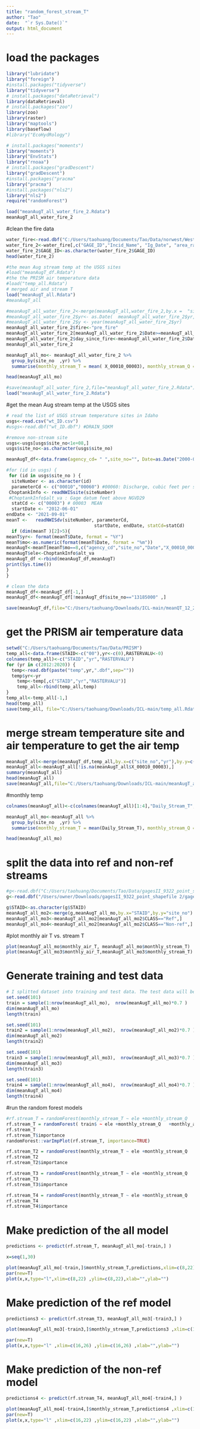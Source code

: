 ```yaml
---
title: "random_forest_stream_T"
author: "Tao"
date:  "`r Sys.Date()`"
output: html_document
---
```


# load the packages
```r
library("lubridate")
library("foreign")
#install.packages("tidyverse")
library("tidyverse")
# install.packages("dataRetrieval")
library(dataRetrieval)
# install.packages("zoo") 
library(zoo)
library(raster)
library("maptools")
library(baseflow)
#library("EcoHydRology")

# install.packages("moments") 
library("moments")
library("EnvStats")
library("rnoaa")
# install.packages("gradDescent") 
library("gradDescent")
#install.packages("pracma"
library("pracma")
#install.packages("nls2")
library("nls2")
require("randomForest")
```

```r
load("meanAugT_all_water_fire_2.Rdata")
meanAugT_all_water_fire_2
```


#clean the fire data
```r
water_fire<-read.dbf("C:/Users/taohuang/Documents/Tao/Data/norwest/West_Mnts_mtbs.dbf")
water_fire_2<-water_fire[,c("GAGE_ID","Incid_Name", "Ig_Date", "area_ratio")]
water_fire_2$GAGE_ID<-as.character(water_fire_2$GAGE_ID)
head(water_fire_2)

```


```r
#the mean Aug stream temp at the USGS sites
#load("meanAugT_df.Rdata")
#the the PRISM air temperature data
#load("temp_all.Rdata")
# merged air and stream T
load("meanAugT_all.Rdata")
#meanAugT_all
```

```r
#meanAugT_all_water_fire_2<-merge(meanAugT_all,water_fire_2,by.x =  "site_no",by.y =  "GAGE_ID")
#meanAugT_all_water_fire_2$yr<- as.Date(  meanAugT_all_water_fire_2$yr, format = "%Y")
#meanAugT_all_water_fire_2$y <- year(meanAugT_all_water_fire_2$yr)
meanAugT_all_water_fire_2$fire<-"pre_fire"
meanAugT_all_water_fire_2[meanAugT_all_water_fire_2$Date>=meanAugT_all_water_fire_2$Ig_Date,]$fire<-"post_fire"
meanAugT_all_water_fire_2$day_since_fire<-meanAugT_all_water_fire_2$Date - meanAugT_all_water_fire_2$Ig_Date
meanAugT_all_water_fire_2

meanAugT_all_mo<- meanAugT_all_water_fire_2 %>%
  group_by(site_no  ,yr) %>%
  summarise(monthly_stream_T = mean( X_00010_00003), monthly_stream_Q = mean(X_00060_00003),ele= mean(ele), monthly_air_T=mean(RASTERVALU) )

head(meanAugT_all_mo)

```

```r
#save(meanAugT_all_water_fire_2,file="meanAugT_all_water_fire_2.Rdata")
load("meanAugT_all_water_fire_2.Rdata")
```


#get the mean Aug stream temp at the USGS sites
```r
# read the list of USGS stream temperature sites in Idaho
usgs<-read.csv("wt_ID.csv")
#usgs<-read.dbf("wt_ID.dbf") #DRAIN_SQKM

#remove non-stream site
usgs<-usgs[usgs$site_no<1e+08,]
usgs$site_no<-as.character(usgs$site_no)

meanAugT_df<-data.frame(agency_cd= " ",site_no="", Date=as.Date("2000-01-01",format="%Y-%m-%d"),X_00010_00003=0,    X_00010_00003_cd= "",X_00060_00003=0,    X_00060_00003_cd= "",yr="",mo=0 , ele=0)

#for (id in usgs) {
 for (id in usgs$site_no ) {
  siteNumber <- as.character(id) 
  parameterCd <- c("00010","00060") #00060: Discharge, cubic feet per second
 ChoptankInfo <- readNWISsite(siteNumber)
 #ChoptankInfo$alt_va : Gage datum feet above NGVD29
  statCd <- c("00003") # 00003	MEAN
  startDate <- "2012-06-01"
endDate <- "2021-09-01"
meanT <-   readNWISdv(siteNumber, parameterCd, 
                                 startDate, endDate, statCd=statCd)
  if (dim(meanT )[2]>5){
meanT$yr<- format(meanT$Date, format = "%Y") 
meanT$mo<-as.numeric(format(meanT$Date, format = "%m"))
meanAugT<-meanT[meanT$mo==8,c("agency_cd","site_no","Date","X_00010_00003","X_00010_00003_cd","X_00060_00003","X_00060_00003_cd","yr","mo"  )]
meanAugT$ele<-ChoptankInfo$alt_va
meanAugT_df <-rbind(meanAugT_df,meanAugT)
print(Sys.time())
}
}

# clean the data
meanAugT_df<-meanAugT_df[-1,]
meanAugT_df<-meanAugT_df[!meanAugT_df$site_no=="13185000" ,]

save(meanAugT_df,file="C:/Users/taohuang/Downloads/ICL-main/meanQT_12_21.Rdata")

```

# get the PRISM air temperature data
```r
setwd("C:/Users/taohuang/Documents/Tao/Data/PRISM")
temp_all<-data.frame(STAID<-c("00"),yr<-c(0),RASTERVALU<-0)
colnames(temp_all)<-c("STAID","yr","RASTERVALU")
for (yr in c(2012:2020)) {
  temp<-read.dbf(paste("temp",yr,".dbf",sep=""))
  temp$yr<-yr
    temp<-temp[,c("STAID","yr","RASTERVALU")]
    temp_all<-rbind(temp_all,temp)
}
temp_all<-temp_all[-1,]
head(temp_all)
save(temp_all, file="C:/Users/taohuang/Downloads/ICL-main/temp_all.Rdata")
```

# merge stream temperature site and air temperature to get the air temp
```r
meanAugT_all<-merge(meanAugT_df,temp_all,by.x=c("site_no","yr"),by.y=c("STAID","yr"))
meanAugT_all<-meanAugT_all[!is.na(meanAugT_all$X_00010_00003),]
summary(meanAugT_all)
head(meanAugT_all)
save(meanAugT_all,file="C:/Users/taohuang/Downloads/ICL-main/meanAugT_all.Rdata")
```

#monthly temp
```r
colnames(meanAugT_all)<-c(colnames(meanAugT_all)[1:4],"Daily_Stream_T","X_00010_00003_cd", "Daily_Q", "X_00060_00003_cd" ,"mo"  ,             "ele"         ,     "Monthly_air_T"  )

meanAugT_all_mo<-meanAugT_all %>%
  group_by(site_no  ,yr) %>%
  summarise(monthly_stream_T = mean(Daily_Stream_T), monthly_stream_Q = mean(Daily_Q),ele= mean(ele), monthly_air_T=mean(Monthly_air_T) )

head(meanAugT_all_mo)
```

# split the data into ref and non-ref streams
```r
#g<-read.dbf("C:/Users/taohuang/Documents/Tao/Data/gagesII_9322_point_shapefile/gagesII_9322_sept30_2011.dbf")
g<-read.dbf("/Users/owner/Downloads/gagesII_9322_point_shapefile 2/gagesII_9322_sept30_2011.dbf")

g$STAID<-as.character(g$STAID)
meanAugT_all_mo2<-merge(g,meanAugT_all_mo,by.x="STAID",by.y="site_no")
meanAugT_all_mo3<-meanAugT_all_mo2[meanAugT_all_mo2$CLASS=="Ref",]
meanAugT_all_mo4<-meanAugT_all_mo2[meanAugT_all_mo2$CLASS=="Non-ref",]
```

#plot monthly air T vs. stream T
```r
plot(meanAugT_all_mo$monthly_air_T, meanAugT_all_mo$monthly_stream_T)
plot(meanAugT_all_mo3$monthly_air_T,meanAugT_all_mo3$monthly_stream_T)
```

# Generate training and test data
```r
# I splitted dataset into training and test data. The test data will be 30% of the entire dataset.
set.seed(101)
train = sample(1:nrow(meanAugT_all_mo),  nrow(meanAugT_all_mo)*0.7 )
dim(meanAugT_all_mo)
length(train)

set.seed(101)
train2 = sample(1:nrow(meanAugT_all_mo2),  nrow(meanAugT_all_mo2)*0.7 )
dim(meanAugT_all_mo2)
length(train2)

set.seed(101)
train3 = sample(1:nrow(meanAugT_all_mo3),  nrow(meanAugT_all_mo3)*0.7 )
dim(meanAugT_all_mo3)
length(train3)

set.seed(101)
train4 = sample(1:nrow(meanAugT_all_mo4),  nrow(meanAugT_all_mo4)*0.7 )
dim(meanAugT_all_mo4)
length(train4)

```

#run the random forest models
```r
#rf.stream_T = randomForest(monthly_stream_T ~ ele +monthly_stream_Q   +monthly_air_T , data = meanAugT_all_mo, subset = train)
rf.stream_T = randomForest( train$ ~ ele +monthly_stream_Q   +monthly_air_T , data = meanAugT_all_mo, subset = train)
rf.stream_T
rf.stream_T$importance
randomForest::varImpPlot(rf.stream_T, importance=TRUE)

rf.stream_T2 = randomForest(monthly_stream_T ~ ele +monthly_stream_Q   +monthly_air_T +CLASS , data = meanAugT_all_mo2, subset = train2)
rf.stream_T2
rf.stream_T2$importance

rf.stream_T3 = randomForest(monthly_stream_T ~ ele +monthly_stream_Q   +monthly_air_T , data = meanAugT_all_mo3, subset = train3)
rf.stream_T3
rf.stream_T3$importance

rf.stream_T4 = randomForest(monthly_stream_T ~ ele +monthly_stream_Q   +monthly_air_T , data = meanAugT_all_mo4, subset = train4)
rf.stream_T4
rf.stream_T4$importance
```

# Make prediction of the all model 
```r

predictions <- predict(rf.stream_T, meanAugT_all_mo[-train,] )

x=seq(1,30)

plot(meanAugT_all_mo[-train,]$monthly_stream_T,predictions,xlim=c(8,22) ,ylim=c(8,22), xlab="Observed stream temperature (degC)", ylab="Predicted stream temperature (degC)")
par(new=T)
plot(x,x,type="l",xlim=c(8,22) ,ylim=c(8,22),xlab="",ylab="")
```

# Make prediction of the ref model 
```r
predictions3 <- predict(rf.stream_T3, meanAugT_all_mo3[-train3,] )

plot(meanAugT_all_mo3[-train3,]$monthly_stream_T,predictions3 ,xlim=c(16,26) ,ylim=c(16,26) , xlab="Observed stream temperature (degC)", ylab="Predicted stream temperature (degC)", main="Ref")

par(new=T)
plot(x,x,type="l" ,xlim=c(16,26) ,ylim=c(16,26) ,xlab="",ylab="")
```

# Make prediction of the non-ref model 
```r
predictions4 <- predict(rf.stream_T4, meanAugT_all_mo4[-train4,] )

plot(meanAugT_all_mo4[-train4,]$monthly_stream_T,predictions4 ,xlim=c(16,22) ,ylim=c(16,22) , xlab="Observed stream temperature (degC)", ylab="Predicted stream temperature (degC)" , main="No ref")
par(new=T)
plot(x,x,type="l" ,xlim=c(16,22) ,ylim=c(16,22) ,xlab="",ylab="")
```
